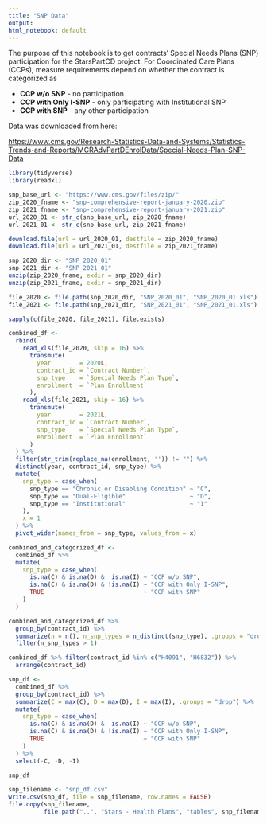 ```yaml
---
title: "SNP Data"
output:
html_notebook: default
---
```


The purpose of this notebook is to get contracts' Special Needs Plans (SNP) participation for the StarsPartCD project. For Coordinated Care Plans (CCPs), measure requirements depend on whether the contract is categorized as

* **CCP w/o SNP** - no participation
* **CCP with Only I-SNP** - only participating with Institutional SNP
* **CCP with SNP** - any other participation

Data was downloaded from here:

<https://www.cms.gov/Research-Statistics-Data-and-Systems/Statistics-Trends-and-Reports/MCRAdvPartDEnrolData/Special-Needs-Plan-SNP-Data>

```r
library(tidyverse)
library(readxl)
```


```r
snp_base_url <- "https://www.cms.gov/files/zip/"
zip_2020_fname <- "snp-comprehensive-report-january-2020.zip"
zip_2021_fname <- "snp-comprehensive-report-january-2021.zip"
url_2020_01 <- str_c(snp_base_url, zip_2020_fname)
url_2021_01 <- str_c(snp_base_url, zip_2021_fname)

download.file(url = url_2020_01, destfile = zip_2020_fname)
download.file(url = url_2021_01, destfile = zip_2021_fname)

snp_2020_dir <- "SNP_2020_01"
snp_2021_dir <- "SNP_2021_01"
unzip(zip_2020_fname, exdir = snp_2020_dir)
unzip(zip_2021_fname, exdir = snp_2021_dir)

file_2020 <- file.path(snp_2020_dir, "SNP_2020_01", "SNP_2020_01.xls")
file_2021 <- file.path(snp_2021_dir, "SNP_2021_01", "SNP_2021_01.xls")

sapply(c(file_2020, file_2021), file.exists)
```



```r

combined_df <-
  rbind(
    read_xls(file_2020, skip = 16) %>%
      transmute(
        year        = 2020L,
        contract_id = `Contract Number`,
        snp_type    = `Special Needs Plan Type`,
        enrollment  = `Plan Enrollment`
      ),
    read_xls(file_2021, skip = 16) %>%
      transmute(
        year        = 2021L,
        contract_id = `Contract Number`,
        snp_type    = `Special Needs Plan Type`,
        enrollment  = `Plan Enrollment`
      )
  ) %>%
  filter(str_trim(replace_na(enrollment, '')) != "") %>%
  distinct(year, contract_id, snp_type) %>%
  mutate(
    snp_type = case_when(
      snp_type == "Chronic or Disabling Condition" ~ "C",
      snp_type == "Dual-Eligible"                  ~ "D",
      snp_type == "Institutional"                  ~ "I"
    ),
    x = 1
  ) %>%
  pivot_wider(names_from = snp_type, values_from = x)

combined_and_categorized_df <-
  combined_df %>%
  mutate(
    snp_type = case_when(
      is.na(C) & is.na(D) &  is.na(I) ~ "CCP w/o SNP",
      is.na(C) & is.na(D) & !is.na(I) ~ "CCP with Only I-SNP",
      TRUE                            ~ "CCP with SNP"
    )
  )

combined_and_categorized_df %>%
  group_by(contract_id) %>%
  summarize(n = n(), n_snp_types = n_distinct(snp_type), .groups = "drop") %>%
  filter(n_snp_types > 1)

combined_df %>% filter(contract_id %in% c("H4091", "H6832")) %>% 
  arrange(contract_id)
```


```r
snp_df <-
  combined_df %>%
  group_by(contract_id) %>%
  summarize(C = max(C), D = max(D), I = max(I), .groups = "drop") %>%
  mutate(
    snp_type = case_when(
      is.na(C) & is.na(D) &  is.na(I) ~ "CCP w/o SNP",
      is.na(C) & is.na(D) & !is.na(I) ~ "CCP with Only I-SNP",
      TRUE                            ~ "CCP with SNP"
    )
  ) %>%
  select(-C, -D, -I)

snp_df
```

```r
snp_filename <- "snp_df.csv"
write.csv(snp_df, file = snp_filename, row.names = FALSE)
file.copy(snp_filename,
          file.path("..", "Stars - Health Plans", "tables", snp_filename))
```



